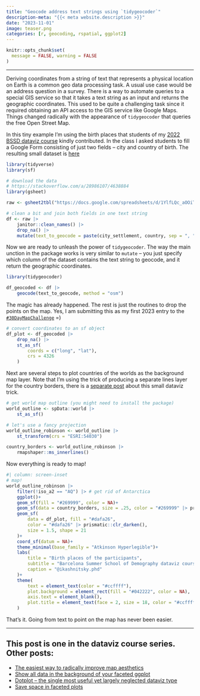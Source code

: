 ```yaml
---
title: "Geocode address text strings using `tidygeocoder`"
description-meta: "{{< meta website.description >}}"
date: "2023-11-01"
image: teaser.png
categories: [r, geocoding, rspatial, ggplot2]
---
```


```r
knitr::opts_chunk$set(
  message = FALSE, warning = FALSE
)
```

***

Deriving coordinates from a string of text that represents a physical location on Earth is a common geo data processing task. A usual use case would be an address question in a survey. There is a way to automate queries to a special GIS service so that it takes a text string as an input and returns the geographic coordinates. This used to be quite a challenging task since it required obtaining an API access to the GIS service like Google Maps. Things changed radically with the appearance of `tidygeocoder` that queries the free Open Street Map. 

In this tiny example I'm using the birth places that students of my [2022 BSSD dataviz course][bssd] kindly contributed. In the class I asked students to fill a Google Form consisting of just two fields -- city and country of birth. The resulting small dataset is [here][data]


```r
library(tidyverse)
library(sf)

# download the data
# https://stackoverflow.com/a/28986107/4638884
library(gsheet)

raw <- gsheet2tbl("https://docs.google.com/spreadsheets/d/1YlfLQc_aOOiTqaSGu5TI70OQy1ewTa_Ti0qAEOEcy58")

# clean a bit and join both fields in one text string 
df <- raw |> 
    janitor::clean_names() |> 
    drop_na() |> 
    mutate(text_to_geocode = paste(city_settlement, country, sep = ", "))
```

Now we are ready to unleash the power of `tidygeocoder`. The way the main unction in the package works is very similar to `mutate` -- you just specify which column of the dataset contains the text string to geocode, and it return the geographic coordinates.  

```r
library(tidygeocoder)

df_geocoded <- df |> 
    geocode(text_to_geocode, method = "osm")
```

The magic has already happened. The rest is just the routines to drop the points on the map. Yes, I am submitting this as my first 2023 entry to the [`#30DayMapChallenge`][30d] =)

```r
# convert coordinates to an sf object
df_plot <- df_geocoded |> 
    drop_na() |> 
    st_as_sf(
        coords = c("long", "lat"),
        crs = 4326
    )
```

Next are several steps to plot countries of the worlds as the background map layer. Note that I'm using the trick of producing a separate lines layer for the country borders, there is a [separate post][borders] about this small dataviz trick.

```r
# get world map outline (you might need to install the package)
world_outline <- spData::world |> 
    st_as_sf()

# let's use a fancy projection
world_outline_robinson <- world_outline |> 
    st_transform(crs = "ESRI:54030")

country_borders <- world_outline_robinson |> 
    rmapshaper::ms_innerlines()
```

Now everything is ready to map!

```r
#| column: screen-inset
# map!
world_outline_robinson |> 
    filter(!iso_a2 == "AQ") |> # get rid of Antarctica
    ggplot()+
    geom_sf(fill = "#269999", color = NA)+
    geom_sf(data = country_borders, size = .25, color = "#269999" |> prismatic::clr_lighten())+
    geom_sf(
        data = df_plot, fill = "#dafa26", 
        color = "#dafa26" |> prismatic::clr_darken(),
        size = 1.5, shape = 21
    )+
    coord_sf(datum = NA)+
    theme_minimal(base_family = "Atkinson Hyperlegible")+
    labs(
        title = "Birth places of the participants",
        subtitle = "Barcelona Summer School of Demography dataviz course at CED, July 2022",
        caption = "@ikashnitsky.phd"
    )+
    theme(
        text = element_text(color = "#ccffff"),
        plot.background = element_rect(fill = "#042222", color = NA),
        axis.text = element_blank(),
        plot.title = element_text(face = 2, size = 18, color = "#ccffff")
    )
```


That's it. Going from text to point on the map has never been easier.       


***

::: {.callout-note}
# This post is one in the **dataviz course series**. Other posts:
- [The easiest way to radically improve map aesthetics][borders]
- [Show all data in the background of your faceted ggplot][bg]
- [Dotplot – the single most useful yet largely neglected dataviz type][dotplot]
- [Save space in faceted plots][shrink]
:::


[bssd]: https://github.com/ikashnitsky/dataviz-bssd/releases/tag/v.3.0
[borders]: https://ikashnitsky.phd/2023/map-borders/
[bg]: https://ikashnitsky.phd/2020/background-data/
[dotplot]: https://ikashnitsky.phd/2019/dotplot/
[data]: https://docs.google.com/spreadsheets/d/1YlfLQc_aOOiTqaSGu5TI70OQy1ewTa_Ti0qAEOEcy58
[30d]: https://30daymapchallenge.com
[shrink]: https://ikashnitsky.phd/2023/shrink-space/

